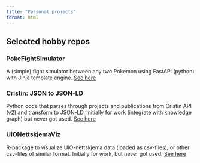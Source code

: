 ```yaml
---
title: "Personal projects"
format: html
---
```


## Selected hobby repos

### PokeFightSimulator

A (simple) fight simulator between any two Pokemon using FastAPI (python) with Jinja template engine.
[See here](https://github.com/LAMaglan/PokeFightSimulator)

### Cristin: JSON to JSON-LD

Python code that parses through projects and publications from Cristin API (v2) and transform to JSON-LD.
Initially for work (integrate with knowledge graph) but never got used. [See here](https://github.com/LAMaglan/Cristin_JSON_to_JSON-LD)

### UiONettskjemaViz

R-package to visualize UiO-nettskjema data (loaded as csv-files), or other csv-files of similar format.
Initially for work, but never got used. [See here](https://github.com/LAMaglan/UiONettskjemaViz)
